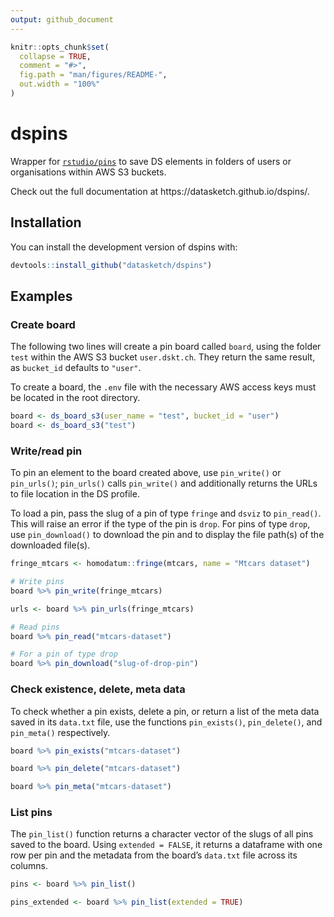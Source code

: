 ```yaml
---
output: github_document
---
```


<!-- README.md is generated from README.Rmd. Please edit that file -->

```r
knitr::opts_chunk$set(
  collapse = TRUE,
  comment = "#>",
  fig.path = "man/figures/README-",
  out.width = "100%"
)
```

# dspins

<!-- badges: start -->
<!-- badges: end -->

Wrapper for [`rstudio/pins`](https://github.com/rstudio/pins) to save DS elements in folders of users or organisations within AWS S3 buckets.

Check out the full documentation at https://datasketch.github.io/dspins/.

## Installation

You can install the development version of dspins with:

```r
devtools::install_github("datasketch/dspins")
```

## Examples

### Create board

The following two lines will create a pin board called `board`, using the folder `test` within the AWS S3 bucket `user.dskt.ch`. They return the same result, as `bucket_id` defaults to `"user"`.

To create a board, the `.env` file with the necessary AWS access keys must be located in the root directory.

```r
board <- ds_board_s3(user_name = "test", bucket_id = "user")
board <- ds_board_s3("test")
```

### Write/read pin

To pin an element to the board created above, use `pin_write()` or `pin_urls()`; `pin_urls()` calls `pin_write()` and additionally returns the URLs to file location in the DS profile. 

To load a pin, pass the slug of a pin of type `fringe` and `dsviz` to `pin_read()`. This will raise an error if the type of the pin is `drop`. For pins of type `drop`, use `pin_download()` to download the pin and to display the file path(s) of the downloaded file(s).

```r
fringe_mtcars <- homodatum::fringe(mtcars, name = "Mtcars dataset")

# Write pins
board %>% pin_write(fringe_mtcars)

urls <- board %>% pin_urls(fringe_mtcars)

# Read pins
board %>% pin_read("mtcars-dataset")

# For a pin of type drop
board %>% pin_download("slug-of-drop-pin")

```

### Check existence, delete, meta data

To check whether a pin exists, delete a pin, or return a list of the meta data saved in its `data.txt` file, use the functions `pin_exists()`, `pin_delete()`, and `pin_meta()` respectively.

```r
board %>% pin_exists("mtcars-dataset")

board %>% pin_delete("mtcars-dataset")

board %>% pin_meta("mtcars-dataset")
```

### List pins

The `pin_list()` function returns a character vector of the slugs of all pins saved to the board. Using `extended = FALSE`, it returns a dataframe with one row per pin and the metadata from the board's `data.txt` file across its columns.

```r
pins <- board %>% pin_list()

pins_extended <- board %>% pin_list(extended = TRUE)
```
